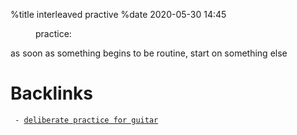 %title interleaved practive
%date 2020-05-30 14:45

:practice:

as soon as something begins to be routine, start on something else

= Backlinks =
  - [[87|deliberate practice for guitar]]
